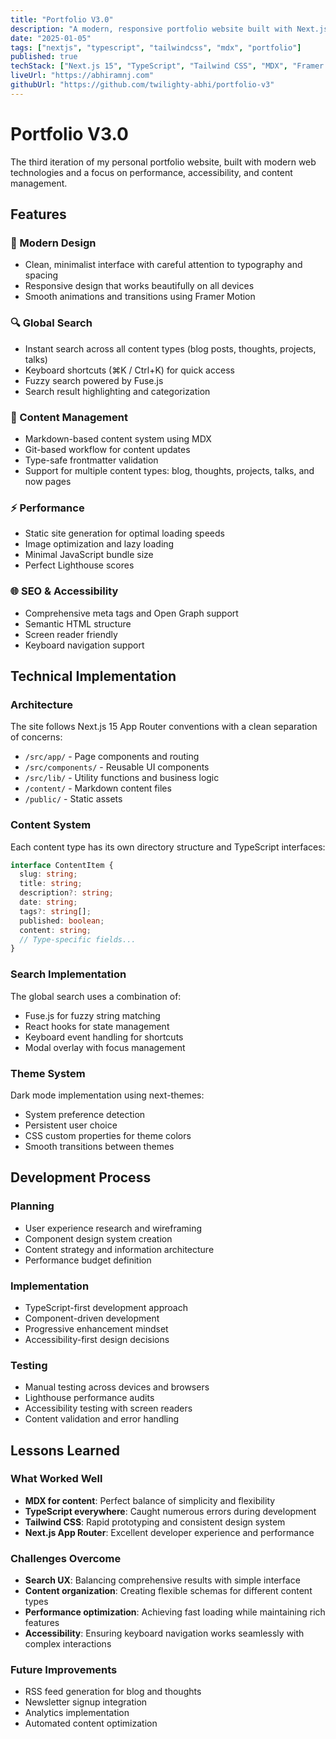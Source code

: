 ```yaml
---
title: "Portfolio V3.0"
description: "A modern, responsive portfolio website built with Next.js, TypeScript, and MDX. Features dark mode, global search, and markdown-based content management."
date: "2025-01-05"
tags: ["nextjs", "typescript", "tailwindcss", "mdx", "portfolio"]
published: true
techStack: ["Next.js 15", "TypeScript", "Tailwind CSS", "MDX", "Framer Motion", "Fuse.js", "next-themes"]
liveUrl: "https://abhiramnj.com"
githubUrl: "https://github.com/twilighty-abhi/portfolio-v3"
---
```


# Portfolio V3.0

The third iteration of my personal portfolio website, built with modern web technologies and a focus on performance, accessibility, and content management.

## Features

### 🎨 Modern Design
- Clean, minimalist interface with careful attention to typography and spacing
- Responsive design that works beautifully on all devices
- Smooth animations and transitions using Framer Motion

### 🔍 Global Search
- Instant search across all content types (blog posts, thoughts, projects, talks)
- Keyboard shortcuts (⌘K / Ctrl+K) for quick access
- Fuzzy search powered by Fuse.js
- Search result highlighting and categorization

### 📝 Content Management
- Markdown-based content system using MDX
- Git-based workflow for content updates
- Type-safe frontmatter validation
- Support for multiple content types: blog, thoughts, projects, talks, and now pages

### ⚡ Performance
- Static site generation for optimal loading speeds
- Image optimization and lazy loading
- Minimal JavaScript bundle size
- Perfect Lighthouse scores

### 🌐 SEO & Accessibility
- Comprehensive meta tags and Open Graph support
- Semantic HTML structure
- Screen reader friendly
- Keyboard navigation support

## Technical Implementation

### Architecture
The site follows Next.js 15 App Router conventions with a clean separation of concerns:

- `/src/app/` - Page components and routing
- `/src/components/` - Reusable UI components
- `/src/lib/` - Utility functions and business logic
- `/content/` - Markdown content files
- `/public/` - Static assets

### Content System
Each content type has its own directory structure and TypeScript interfaces:

```typescript
interface ContentItem {
  slug: string;
  title: string;
  description?: string;
  date: string;
  tags?: string[];
  published: boolean;
  content: string;
  // Type-specific fields...
}
```

### Search Implementation
The global search uses a combination of:
- Fuse.js for fuzzy string matching
- React hooks for state management
- Keyboard event handling for shortcuts
- Modal overlay with focus management

### Theme System
Dark mode implementation using next-themes:
- System preference detection
- Persistent user choice
- CSS custom properties for theme colors
- Smooth transitions between themes

## Development Process

### Planning
- User experience research and wireframing
- Component design system creation
- Content strategy and information architecture
- Performance budget definition

### Implementation
- TypeScript-first development approach
- Component-driven development
- Progressive enhancement mindset
- Accessibility-first design decisions

### Testing
- Manual testing across devices and browsers
- Lighthouse performance audits
- Accessibility testing with screen readers
- Content validation and error handling

## Lessons Learned

### What Worked Well
- **MDX for content**: Perfect balance of simplicity and flexibility
- **TypeScript everywhere**: Caught numerous errors during development
- **Tailwind CSS**: Rapid prototyping and consistent design system
- **Next.js App Router**: Excellent developer experience and performance

### Challenges Overcome
- **Search UX**: Balancing comprehensive results with simple interface
- **Content organization**: Creating flexible schemas for different content types
- **Performance optimization**: Achieving fast loading while maintaining rich features
- **Accessibility**: Ensuring keyboard navigation works seamlessly with complex interactions

### Future Improvements
- RSS feed generation for blog and thoughts
- Newsletter signup integration
- Analytics implementation
- Automated content optimization
